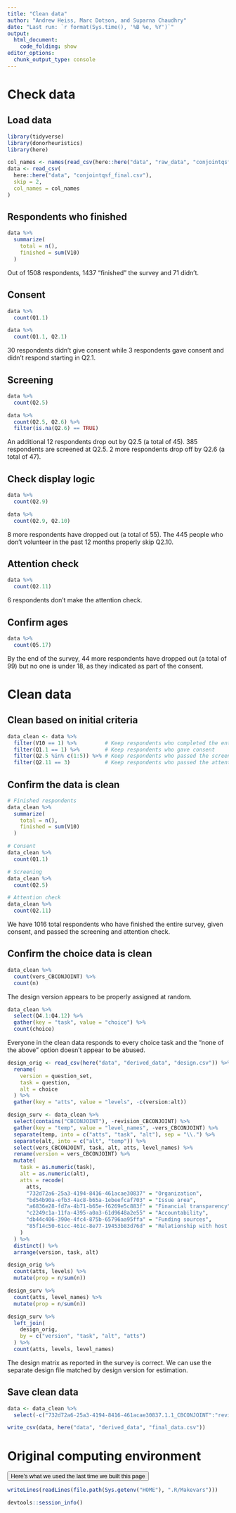 ```yaml
---
title: "Clean data"
author: "Andrew Heiss, Marc Dotson, and Suparna Chaudhry"
date: "Last run: `r format(Sys.time(), '%B %e, %Y')`"
output: 
  html_document:
    code_folding: show
editor_options: 
  chunk_output_type: console
---
```


# Check data

## Load data

```r
library(tidyverse)
library(donorheuristics)
library(here)

col_names <- names(read_csv(here::here("data", "raw_data", "conjointqsf_final.csv")))
data <- read_csv(
  here::here("data", "conjointqsf_final.csv"),
  skip = 2,
  col_names = col_names
)
```

## Respondents who finished

```r
data %>%
  summarize(
    total = n(),
    finished = sum(V10)
  )
```

Out of 1508 respondents, 1437 "finished" the survey and 71 didn't.

## Consent

```r
data %>%
  count(Q1.1)

data %>%
  count(Q1.1, Q2.1)
```

30 respondents didn't give consent while 3 respondents gave consent and didn't respond starting in Q2.1.

## Screening

```r
data %>%
  count(Q2.5)

data %>%
  count(Q2.5, Q2.6) %>% 
  filter(is.na(Q2.6) == TRUE)
```

An additional 12 respondents drop out by Q2.5 (a total of 45). 385 respondents are screened at Q2.5. 2 more respondents drop off by Q2.6 (a total of 47).

## Check display logic

```r
data %>%
  count(Q2.9)

data %>%
  count(Q2.9, Q2.10)
```

8 more respondents have dropped out (a total of 55). The 445 people who don't volunteer in the past 12 months properly skip Q2.10.

## Attention check

```r
data %>%
  count(Q2.11)
```

6 respondents don't make the attention check.

## Confirm ages

```r
data %>%
  count(Q5.17)
```

By the end of the survey, 44 more respondents have dropped out (a total of 99) but no one is under 18, as they indicated as part of the consent.

# Clean data

## Clean based on initial criteria

```r
data_clean <- data %>%
  filter(V10 == 1) %>%         # Keep respondents who completed the entire survey
  filter(Q1.1 == 1) %>%        # Keep respondents who gave consent
  filter(Q2.5 %in% c(1:5)) %>% # Keep respondents who passed the screener
  filter(Q2.11 == 3)           # Keep respondents who passed the attention check
```

## Confirm the data is clean

```r
# Finished respondents
data_clean %>% 
  summarize(
    total = n(),
    finished = sum(V10)
  )

# Consent
data_clean %>%
  count(Q1.1)

# Screening
data_clean %>%
  count(Q2.5)

# Attention check
data_clean %>% 
  count(Q2.11)
```

We have 1016 total respondents who have finished the entire survey, given consent, and passed the screening and attention check.

## Confirm the choice data is clean

```r
data_clean %>%
  count(vers_CBCONJOINT) %>%
  count(n)
```

The design version appears to be properly assigned at random.

```r
data_clean %>%
  select(Q4.1:Q4.12) %>%
  gather(key = "task", value = "choice") %>%
  count(choice)
```

Everyone in the clean data responds to every choice task and the "none of the above" option doesn't appear to be abused.

```r
design_orig <- read_csv(here("data", "derived_data", "design.csv")) %>% 
  rename(
    version = question_set,
    task = question,
    alt = choice
  ) %>% 
  gather(key = "atts", value = "levels", -c(version:alt))

design_surv <- data_clean %>% 
  select(contains("CBCONJOINT"), -revision_CBCONJOINT) %>% 
  gather(key = "temp", value = "level_names", -vers_CBCONJOINT) %>% 
  separate(temp, into = c("atts", "task", "alt"), sep = "\\.") %>% 
  separate(alt, into = c("alt", "temp")) %>% 
  select(vers_CBCONJOINT, task, alt, atts, level_names) %>% 
  rename(version = vers_CBCONJOINT) %>% 
  mutate(
    task = as.numeric(task),
    alt = as.numeric(alt),
    atts = recode(
      atts,
      "732d72a6-25a3-4194-8416-461acae30837" = "Organization",
      "bd54b90a-efb3-4ac8-b65a-1ebeefcaf703" = "Issue area",
      "a6836e28-fd7a-4b71-b65e-f6269e5c883f" = "Financial transparency",
      "c2249c1a-11fa-4395-a0a3-61d9648a2e55" = "Accountability",
      "db44c406-390e-4fc4-875b-65796aa95ffa" = "Funding sources",
      "85f14c50-61cc-461c-8e77-19453b83d76d" = "Relationship with host government"
    )
  ) %>%
  distinct() %>% 
  arrange(version, task, alt)

design_orig %>% 
  count(atts, levels) %>% 
  mutate(prop = n/sum(n))

design_surv %>% 
  count(atts, level_names) %>% 
  mutate(prop = n/sum(n))

design_surv %>% 
  left_join(
    design_orig,
    by = c("version", "task", "alt", "atts")
  ) %>% 
  count(atts, levels, level_names)
```

The design matrix as reported in the survey is correct. We can use the separate design file matched by design version for estimation.

## Save clean data

```r
data <- data_clean %>% 
  select(-c("732d72a6-25a3-4194-8416-461acae30837.1.1_CBCONJOINT":"revision_CBCONJOINT"))

write_csv(data, here("data", "derived_data", "final_data.csv"))
```

<!-- select(-c("732d72a6-25a3-4194-8416-461acae30837.1.1_CBCONJOINT":"revision_CBCONJOINT")) -->
<!-- design <- read_csv( -->
<!--   here::here("data", "conjointqsf_final.csv"), -->
<!--   skip = 2, -->
<!--   col_names = col_names -->
<!-- ) %>%  -->
<!--   select(contains("CBCONJOINT")) -->


# Original computing environment

<button data-toggle="collapse" data-target="#sessioninfo" class="btn btn-primary btn-md btn-info">Here's what we used the last time we built this page</button>

<div id="sessioninfo" class="collapse">

```r
writeLines(readLines(file.path(Sys.getenv("HOME"), ".R/Makevars")))

devtools::session_info()
```

</div>  
